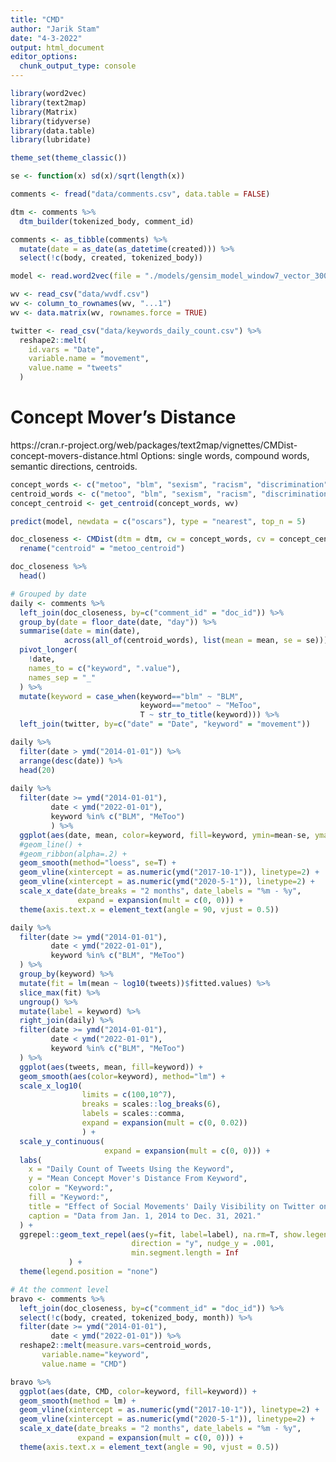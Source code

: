 ```yaml
---
title: "CMD"
author: "Jarik Stam"
date: "4-3-2022"
output: html_document
editor_options: 
  chunk_output_type: console
---
```


```r
library(word2vec)
library(text2map)
library(Matrix)
library(tidyverse)
library(data.table)
library(lubridate)

theme_set(theme_classic())
```

```r
se <- function(x) sd(x)/sqrt(length(x))
```


```r
comments <- fread("data/comments.csv", data.table = FALSE)

dtm <- comments %>% 
  dtm_builder(tokenized_body, comment_id)

comments <- as_tibble(comments) %>% 
  mutate(date = as_date(as_datetime(created))) %>% 
  select(!c(body, created, tokenized_body))

model <- read.word2vec(file = "./models/gensim_model_window7_vector_300_kv.w2v", normalize = TRUE)

wv <- read_csv("data/wvdf.csv")
wv <- column_to_rownames(wv, "...1")
wv <- data.matrix(wv, rownames.force = TRUE)

twitter <- read_csv("data/keywords_daily_count.csv") %>% 
  reshape2::melt(
    id.vars = "Date",
    variable.name = "movement",
    value.name = "tweets"
  )
```

# Concept Mover's Distance
https://cran.r-project.org/web/packages/text2map/vignettes/CMDist-concept-movers-distance.html
Options: single words, compound words, semantic directions, centroids.

```r
concept_words <- c("metoo", "blm", "sexism", "racism", "discrimination")
centroid_words <- c("metoo", "blm", "sexism", "racism", "discrimination", "centroid")
concept_centroid <- get_centroid(concept_words, wv)

predict(model, newdata = c("oscars"), type = "nearest", top_n = 5)

doc_closeness <- CMDist(dtm = dtm, cw = concept_words, cv = concept_centroid, wv = wv) %>% 
  rename("centroid" = "metoo_centroid")

doc_closeness %>% 
  head()
```


```r
# Grouped by date
daily <- comments %>% 
  left_join(doc_closeness, by=c("comment_id" = "doc_id")) %>% 
  group_by(date = floor_date(date, "day")) %>%
  summarise(date = min(date),
            across(all_of(centroid_words), list(mean = mean, se = se))) %>% 
  pivot_longer(
    !date,
    names_to = c("keyword", ".value"),
    names_sep = "_"
  ) %>% 
  mutate(keyword = case_when(keyword=="blm" ~ "BLM",
                             keyword=="metoo" ~ "MeToo",
                             T ~ str_to_title(keyword))) %>% 
  left_join(twitter, by=c("date" = "Date", "keyword" = "movement"))

daily %>% 
  filter(date > ymd("2014-01-01")) %>% 
  arrange(desc(date)) %>% 
  head(20)
  
daily %>% 
  filter(date >= ymd("2014-01-01"),
         date < ymd("2022-01-01"),
         keyword %in% c("BLM", "MeToo")
         ) %>% 
  ggplot(aes(date, mean, color=keyword, fill=keyword, ymin=mean-se, ymax=mean+se)) + 
  #geom_line() +
  #geom_ribbon(alpha=.2) +
  geom_smooth(method="loess", se=T) +
  geom_vline(xintercept = as.numeric(ymd("2017-10-1")), linetype=2) +
  geom_vline(xintercept = as.numeric(ymd("2020-5-1")), linetype=2) +
  scale_x_date(date_breaks = "2 months", date_labels = "%m - %y",
               expand = expansion(mult = c(0, 0))) +
  theme(axis.text.x = element_text(angle = 90, vjust = 0.5))

daily %>% 
  filter(date >= ymd("2014-01-01"),
         date < ymd("2022-01-01"),
         keyword %in% c("BLM", "MeToo")
  ) %>% 
  group_by(keyword) %>%
  mutate(fit = lm(mean ~ log10(tweets))$fitted.values) %>%
  slice_max(fit) %>% 
  ungroup() %>% 
  mutate(label = keyword) %>% 
  right_join(daily) %>% 
  filter(date >= ymd("2014-01-01"),
         date < ymd("2022-01-01"),
         keyword %in% c("BLM", "MeToo")
  ) %>% 
  ggplot(aes(tweets, mean, fill=keyword)) +
  geom_smooth(aes(color=keyword), method="lm") +
  scale_x_log10(
                limits = c(100,10^7),
                breaks = scales::log_breaks(6),
                labels = scales::comma,
                expand = expansion(mult = c(0, 0.02))
                ) +
  scale_y_continuous(
                     expand = expansion(mult = c(0, 0))) +
  labs(
    x = "Daily Count of Tweets Using the Keyword",
    y = "Mean Concept Mover's Distance From Keyword",
    color = "Keyword:",
    fill = "Keyword:",
    title = "Effect of Social Movements' Daily Visibility on Twitter on Reference to Those Movemnts in Film Discussion Threads on Reddit",
    caption = "Data from Jan. 1, 2014 to Dec. 31, 2021."
  ) +
  ggrepel::geom_text_repel(aes(y=fit, label=label), na.rm=T, show.legend = F,
                           direction = "y", nudge_y = .001,
                           min.segment.length = Inf
             ) +
  theme(legend.position = "none")

# At the comment level
bravo <- comments %>% 
  left_join(doc_closeness, by=c("comment_id" = "doc_id")) %>% 
  select(!c(body, created, tokenized_body, month)) %>% 
  filter(date >= ymd("2014-01-01"),
         date < ymd("2022-01-01")) %>% 
  reshape2::melt(measure.vars=centroid_words,
       variable.name="keyword",
       value.name = "CMD")

bravo %>%
  ggplot(aes(date, CMD, color=keyword, fill=keyword)) + 
  geom_smooth(method = lm) +
  geom_vline(xintercept = as.numeric(ymd("2017-10-1")), linetype=2) +
  geom_vline(xintercept = as.numeric(ymd("2020-5-1")), linetype=2) +
  scale_x_date(date_breaks = "2 months", date_labels = "%m - %y",
               expand = expansion(mult = c(0, 0))) +
  theme(axis.text.x = element_text(angle = 90, vjust = 0.5))

```

